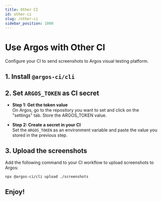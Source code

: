 ```yaml
---
title: Other CI
id: other-ci
slug: /other-ci
sidebar_position: 1000
---
```



# Use Argos with Other CI

Configure your CI to send screenshots to Argos visual testing platform.

## 1. Install `@argos-ci/cli`

<InstallCliCommand />

## 2. Set `ARGOS_TOKEN` as CI secret

<WhyArgosToken />

- **Step 1: Get the token value**<br/>
  On Argos, go to the repository you want to set and click on the "settings" tab. Store the ARGOS_TOKEN value.

- **Step 2: Create a secret in your CI**<br/>
  Set the `ARGOS_TOKEN` as an environment variable and paste the value you stored in the previous step.

## 3. Upload the screenshots

Add the following command to your CI workflow to upload screenshots to Argos:

```sh
npx @argos-ci/cli upload ./screenshots
```

<RepositoryExampleLink />

## Enjoy!

<Enjoy />
